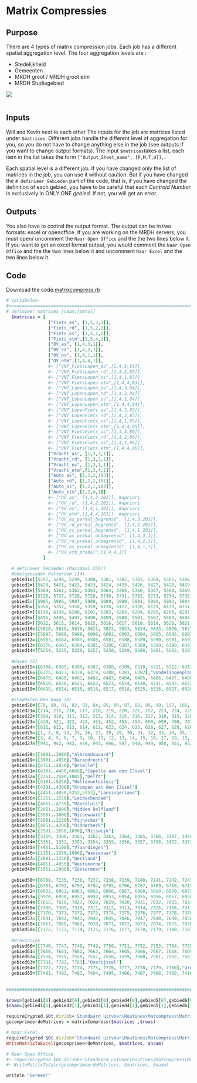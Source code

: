 # Matrix Compressies

:::::: nav-pills
::::: panel-tabset
## Purpose

There are 4 types of matrix compression jobs. Each job has a different spatial aggregation level. The four aggregation levels are :

-   Stedelijkheid
-   Gemeenten
-   MRDH groot / MRDH groot etm
-   MRDH Studiegebied

![](/images/compression.png)

```         
```

## Inputs
Will and Kevin next to each other
The inputs for the job are matrices listed under `$matrices`. Different jobs handle the different level of aggregation for you, so you do not have to change anything else in the job (see outputs if you want to change output formats). The input `$matrices`takes a list, each item in the list takes the form `["Output_Sheet_name", [P,M,T,U]],`.

::: callout-important
Each spatial level is a different job. If you have changed only the list of matrices in the job, you can use it without caution. But if you have changed the `# definieer Gebieden` part of the code, that is, if you have changed the definition of each gebied, you have to be careful that each *Centroid Number* is exclusively in ONLY ONE *gebied*. If not, you will get an error.
:::

## Outputs

You also have to control the output format. The output can be in two formats: excel or openoffice. If you are working on the MRDH servers, you must open/ uncomment the `Naar Open Office` and the the two lines below it. If you want to get an excel format output, you would comment the `Naar Open Office` and the the two lines below it and uncomment `Naar Excel` and the two lines below it.

## Code

Download the code.[matrixcompress.rb](../first.rb)

::: {.content-hidden when-format="pdf"}
``` ruby
# Variabelen: 
#====================================================================================================================
# definieer matrices [naam,[pmtu]]
  $matrices = [
                ["Fiets_as", [1,5,3,1]],
                ["Fiets_rd", [1,5,2,1]],
                ["Fiets_os", [1,5,1,1]],
                ["Fiets_etm",[1,5,4,1]],
                ["OV_as", [1,4,3,1]],
                ["OV_rd", [1,4,2,1]],
                ["OV_os", [1,4,1,1]],
                ["OV_etm",[1,4,4,1]],
                #~ ["VNT_FietsLopen_as",[1,4,3,83]],
                #~ ["VNT_FietsLopen_rd",[1,4,2,83]],
                #~ ["VNT_FietsLopen_os",[1,4,1,83]],
                #~ ["VNT_FietsLopen_etm",[1,4,4,83]],
                #~ ["VNT_LopenLopen_as",[1,4,3,84]],
                #~ ["VNT_LopenLopen_rd",[1,4,2,84]],
                #~ ["VNT_LopenLopen_os",[1,4,1,84]],
                #~ ["VNT_LopenLopen_etm",[1,4,4,84]],
                #~ ["VNT_LopenFiets_as",[1,4,3,85]],
                #~ ["VNT_LopenFiets_rd",[1,4,2,85]],
                #~ ["VNT_LopenFiets_os",[1,4,1,85]],
                #~ ["VNT_LopenFiets_etm",[1,4,4,85]],
                #~ ["VNT_FietsFiets_as",[1,4,3,86]],
                #~ ["VNT_FietsFiets_rd",[1,4,2,86]],
                #~ ["VNT_FietsFiets_os",[1,4,1,86]],
                #~ ["VNT_FietsFiets_etm",[1,4,4,86]],
                ["Vracht_as", [1,3,3,1]],
                ["Vracht_rd", [1,3,2,1]],
                ["Vracht_os", [1,3,1,1]],
                ["Vracht_etm",[1,3,4,1]],
                ["Auto_as", [1,2,3,103]],
                ["Auto_rd", [1,2,2,101]],
                ["Auto_os", [1,2,1,103]],
                ["Auto_etm",[1,2,4,1]]
                #~ ["OV_as", [1,4,3,101]], #apriori
                #~ ["OV_rd", [1,4,2,101]], #apriori
                #~ ["OV_os", [1,4,1,101]], #apriori
                #~ ["OV_etm",[1,4,4,101]]  #apriori
                #~ ["OV_as_perkal_begrensd", [1,4,3,201]],
                #~ ["OV_rd_perkal_begrensd", [1,4,2,201]],
                #~ ["OV_os_perkal_begrensd", [1,4,1,201]],
                #~ ["OV_as_prekal_onbegrensd", [1,4,3,1]],
                #~ ["OV_rd_prekal_onbegrensd", [1,4,2,1]],
                #~ ["OV_os_prekal_onbegrensd", [1,4,1,1]],
                #~ ["OV_etm_prekal",[1,4,4,1]]
              ]
       
  # definieer Gebieden (Maximaal 256!)
  #Deelgebieden Rotterdam (14)
  gebied1=[[5297, 5298, 5299, 5300, 5301, 5302, 5303, 5304, 5305, 5306, 5307, 5308, 5309, 5310, 5311, 5312, 5313, 5314, 5315, 5316, 5317, 5318, 5319, 5320, 5321, 5322, 5323, 5324, 5325, 5326, 5327, 5328, 5329, 5330, 5331, 5332, 5333, 5334, 5335, 5336, 5337, 5338, 5339, 5340, 5341, 5342, 5343, 5344, 5345, 5346, 5347, 5348, 5349, 5350, 5351, 5352, 5353, 5354, 5355, 6565, 6570, 6672, 6673, 6674, 6675, 6676, 6677, 6678, 6680, 6681, 6682, 6683, 6684, 6685, 6690, 6692, 6697, 6699, 6700,   6571, 6572, 6573, 6574, 6575, 6576, 6577, 6578, 6579, 6580, 6581, 6582],"Centrum"]
  gebied2=[[5420, 5421, 5422, 5423, 5424, 5425, 5426, 5427, 5428, 5429, 5430, 5431, 5432, 5433, 5434, 5435, 5436, 5437, 5438, 5439, 5440, 5441, 5442, 5443, 5444, 5445, 5446, 5447, 5448, 5449, 5450, 5451, 5452, 5453, 5454, 5455, 5456, 5457, 5458, 5459, 5460, 5461, 5462, 5463, 5464, 5465, 5466, 5467, 5468, 5469, 5470, 5471, 5472, 5473, 5474, 5475, 5476, 5477, 5478, 5479, 5480, 5481, 5482, 5483, 5484, 5485, 5486, 5487, 5488, 5489, 5490, 5491, 5492, 5493, 5494, 6569, 6695],"Delfshaven"]
  gebied3=[[5360, 5361, 5362, 5363, 5364, 5365, 5366, 5367, 5368, 5369, 5370, 5371, 5372, 5373, 5374, 5375, 5376, 5377, 5378, 5379, 5380, 5381, 5382, 5383, 5384, 5385, 5386, 5387, 5388, 5389, 5390, 5391, 5392, 5393, 5394, 5395, 5396, 5397, 5398, 5399, 5400, 5401, 5402, 5403, 5404, 5405, 5406, 5407, 5408, 5409, 5410, 5411, 5412, 5413, 5414, 5415, 5416, 5417, 5418, 5419],"Noord"]
  gebied4=[[5726, 5727, 5728, 5729, 5730, 5731, 5732, 5733, 5734, 5735, 5736, 5737, 5738, 5739, 5740, 5741, 5742, 5743, 5744, 5745, 5746, 5747, 5748, 5749, 5750, 5751, 5752, 5753, 5754, 5755, 5756, 5757, 5758, 5759, 5760, 5761, 5762, 5763, 5764, 5765, 5766, 5767, 5768, 5769, 5770, 5771, 5772, 5773, 5774, 5775, 5776, 5777, 5778, 5779, 5780, 5781, 5782, 5783, 5784, 5785, 5786, 5787, 5788, 5789, 5790, 5791, 5792, 5793, 5794, 5795, 5796, 5797, 5798, 5799, 5800, 5801, 5802, 5803, 5804, 5805, 5806, 5807, 5808, 5809, 5810, 5811, 5812, 5813, 5814, 5815, 5816, 5817, 6659],"Kralingen"]  
  gebied5=[[5985, 5986, 5987, 5988, 5989, 5990, 5991, 5992, 5993, 5994, 5995, 5996, 6001, 6010, 6011, 6012, 6013, 6014, 6015, 6016, 6017, 6018, 6019, 6020, 6021, 6022, 6023, 6024, 6025, 6026, 6027, 6028, 6029, 6030, 6031, 6032, 6033, 6034, 6035, 6036, 6037, 6038, 6039, 6040, 6041, 6042, 6043, 6044, 6045, 6046, 6047, 6048, 6049, 6050, 6051, 6052, 6053, 6054, 6055, 6056, 6057, 6058, 6059, 6060, 6061, 6062, 6063, 6064, 6065, 6066, 6067, 6068, 6069, 6070, 6071, 6072, 6073, 6074, 6075, 6076, 6077, 6078, 6079, 6080, 6081, 6082, 6083, 6084, 6085, 6086, 6087, 6088, 6089, 6090, 6091, 6092, 6093, 6094, 6095, 6096, 6097, 6098, 6099, 6100, 6101, 6102, 6103, 6104, 6665, 6689, 6696],"IJsselmonde (bi)"]
  gebied6=[[5356, 5357, 5358, 5359, 6126, 6127, 6128, 6129, 6130, 6131, 6132, 6133, 6134, 6135, 6136, 6137, 6138, 6139, 6140, 6141, 6142, 6143, 6144, 6145, 6146, 6147, 6148, 6149, 6150, 6151, 6152, 6153, 6154, 6155, 6156, 6157, 6158, 6159, 6160, 6161, 6162, 6163, 6164, 6165, 6166, 6167, 6168, 6169, 6170, 6171, 6172, 6173, 6174, 6175, 6176, 6177, 6178, 6179, 6180, 6181, 6182, 6183, 6184, 6185, 6186, 6187, 6188, 6189, 6190, 6191, 6192, 6193, 6194, 6195, 6196, 6197, 6655, 6679, 6686, 6687, 6688, 6693, 6698],"Feyenoord"]
  gebied7=[[6198, 6199, 6200, 6201, 6202, 6203, 6204, 6205, 6206, 6207, 6208, 6209, 6210, 6211, 6212, 6213, 6214, 6215, 6216, 6217, 6218, 6219, 6220, 6221, 6222, 6223, 6224, 6225, 6226, 6227, 6228, 6229, 6230, 6231, 6232, 6233, 6234, 6235, 6236, 6237, 6238, 6239, 6240, 6241, 6242, 6243, 6244, 6245, 6246, 6247, 6248, 6249, 6250, 6251, 6252, 6253, 6254, 6255, 6256, 6257, 6258, 6259, 6260, 6261, 6262, 6263, 6264, 6265, 6266, 6267, 6268, 6269, 6270, 6271, 6272, 6273, 6274, 6275, 6276, 6277, 6278, 6279, 6280, 6281, 6282, 6283, 6284, 6285, 6286, 6287, 6288, 6289, 6290, 6291, 6292, 6293, 6294, 6295, 6296, 6297, 6298, 6299, 6300, 6301, 6302, 6303, 6660, 6691],"Charlois"]
  gebied8=[[5495, 5496, 5497, 5498, 5499, 5500, 5501, 5502, 5503, 5504, 5505, 5506, 5507, 5508, 5509, 5510, 5511, 5512, 5513, 5514, 5515, 5516, 5517, 5518, 5519, 5520, 5521, 5522, 5523, 5524, 5525, 5526, 5527, 5528, 5529, 5530, 5531, 5532, 5533, 5534, 5535, 5536, 5537, 5538, 5539, 5540, 5541, 5542, 5543, 5544, 5545, 5546, 5547, 5548, 5549, 5550, 5551, 5552, 5553, 5554, 5555, 5556, 5557, 5558, 5559, 5560, 5561, 5562, 5563, 5564, 5565, 5566, 5567, 5568, 5569, 5570, 5571, 5572, 5573, 5574, 5575, 5576, 5577, 5578, 5579, 5580, 5581, 5582, 5583, 5584, 5585, 5586, 5587, 5588, 5589, 5590, 5591, 5592, 5593, 5594, 5595, 5596, 5597, 5598, 5599, 5600, 5601, 5602, 5603, 5604, 5605, 5606, 5607, 5608, 5609, 5610, 5611, 6657],"Overschie"]
  gebied9=[[5612, 5613, 5614, 5615, 5616, 5617, 5618, 5619, 5620, 5621, 5622, 5623, 5624, 5625, 5626, 5627, 5628, 5629, 5630, 5631, 5632, 5633, 5634, 5635, 5636, 5637, 5638, 5639, 5640, 5641, 5642, 5643, 5644, 5645, 5646, 5647, 5648, 5649, 5650, 5651, 5652, 5653, 5654, 5655, 5656, 5657, 5658, 5659, 5660, 5661, 5662, 5663, 5664, 5665, 5666, 5667, 5668, 5669, 5670, 5671, 5672, 5673, 5674, 5675, 5676, 5677, 5678, 5679, 5680, 5681, 5682, 5683, 5684, 5685, 5686, 5687, 5688, 5689, 5690, 5691, 5692, 5693, 5694, 5695, 5696, 5697, 5698, 5699, 5700, 5701, 5702, 5703, 5704, 5705, 5706, 5707, 5708, 5709, 5710, 5711, 5712, 5713, 5714, 5715, 5716, 5717, 5718, 5719, 5720, 5721, 5722, 5723, 5724, 5725, 6654, 6669],"HillegersbergSchiebroek"]
  gebied10=[[5818, 5819, 5820, 5821, 5822, 5823, 5824, 5825, 5826, 5827, 5828, 5829, 5830, 5831, 5832, 5833, 5834, 5835, 5836, 5837, 5838, 5839, 5840, 5841, 5842, 5843, 5844, 5845, 5846, 5847, 5848, 5849, 5850, 5851, 5852, 5853, 5854, 5855, 5856, 5857, 5858, 5859, 5860, 5861, 5862, 5863, 5864, 5865, 5866, 5867, 5868, 5869, 5870, 5871, 5872, 5873, 5874, 5875, 5876, 5877, 5878, 5879, 5880, 5881, 5882, 5883, 5884, 5885, 5886, 5887, 5888, 5889, 5890, 5891, 5892, 5893, 5894, 5895, 5896, 5897, 5898, 5899, 5900, 5901, 5902, 5903, 5904, 5905, 5906, 5907, 5908, 5909, 5910, 5911, 5912, 5913, 5914, 5915, 5916, 5917, 5918, 5919, 5920, 5921, 5922, 5923, 5924, 5925, 5926, 5927, 5928, 5929, 5930, 5931, 5932, 5933, 5934, 5935, 5936, 5937, 5938, 5939, 5940, 5941, 5942, 5943, 5944, 5945, 5946, 5947, 5948, 5949, 5950, 5951, 5952, 5953, 5954, 5955, 5956, 5957, 5958, 5959, 5960, 5961, 5962, 5963, 5964, 5965, 5966, 5967, 5968, 5969, 5971, 5972, 5973, 5974, 5975, 5976, 5977, 5978, 5979, 5980, 5981, 5982, 5983, 5984, 6566, 6567, 6568, 6658, 6666, 6667],"Prins Alexander"]
  gebied11=[[5997, 5998, 5999, 6000, 6002, 6003, 6004, 6005, 6006, 6007, 6008, 6009, 6105, 6106, 6107, 6108, 6109, 6110, 6111, 6112, 6113, 6114, 6115, 6116, 6117, 6118, 6119, 6120, 6121, 6122, 6123, 6124, 6125, 6671],"IJsselmonde (bui)"]
  gebied12=[[6583, 6584, 6585, 6586, 6587, 6588, 6589, 6590, 6591, 6592, 6593, 6594, 6595, 6596, 6597, 6598, 6599, 6600, 6601, 6602, 6603, 6604, 6605, 6606, 6607, 6608, 6609, 6610, 6611, 6612, 6613, 6614, 6615, 6616, 6617, 6618, 6619, 6620, 6621, 6622, 6623, 6624, 6625, 6626, 6627, 6628, 6629, 6630, 6631, 6632, 6633, 6634, 6635, 6636, 6637, 6638, 6639, 6640, 6641, 6642, 6643, 6644, 6645, 6646, 6647, 6648, 6649, 6650, 6651, 6652, 6653, 6670],"Hoek van Holland"]
  gebied13=[[6376, 6383, 6384, 6385, 6386, 6387, 6388, 6389, 6390, 6391, 6392, 6393, 6394, 6395, 6396, 6397, 6398, 6399, 6400, 6401, 6402, 6403, 6404, 6405, 6406, 6407, 6408, 6409, 6410, 6411, 6412, 6413, 6414, 6415, 6416, 6417, 6418, 6419, 6420, 6421, 6422, 6423, 6424, 6425, 6426, 6427, 6428, 6429, 6430, 6431, 6432, 6433, 6434, 6435, 6436, 6437, 6438, 6439, 6440, 6441, 6442, 6443, 6444, 6445, 6446, 6447, 6448, 6449, 6450, 6451, 6452, 6453, 6454, 6455, 6456, 6457, 6458, 6459, 6460, 6461, 6462, 6463, 6464, 6465, 6466, 6467, 6468, 6469, 6470, 6471, 6472, 6473, 6474, 6475, 6476, 6477, 6478, 6661, 6662, 6663, 6694],"Hoogvliet"]
  gebied14=[[5254, 5255, 5256, 5257, 5258, 5259, 5260, 5261, 5262, 5263, 5264, 5265, 5266, 5267, 5268, 5269, 5270, 5271, 5272, 5273, 5274, 5275, 5276, 5277, 5278, 5279, 5280, 5281, 5282, 5283, 5284, 5285, 5286, 5287, 5288, 5289, 5290, 5291, 5292, 5293, 5294, 5295, 5296],"Rozenburg"]
  
  #Haven (5)
  gebied15=[[6304, 6305, 6306, 6307, 6308, 6309, 6310, 6311, 6312, 6313, 6314, 6315, 6316, 6317, 6318, 6319, 6320, 6321, 6322, 6323, 6324, 6325, 6326, 6327, 6328, 6329, 6330, 6331, 6332, 6333, 6334, 6335, 6336, 6337, 6338, 6339, 6340, 6341, 6342, 6343, 6344, 6345, 6346, 6347, 6348, 6349, 6350, 6351, 6352, 6353, 6354, 6355, 6356, 6357, 6358, 6359, 6360, 6361, 6362, 6363, 6364, 6365, 6366, 6367, 6368, 6369, 6370, 6371, 6372, 6373, 6374, 6664],"Eemhaven Waalhaven"]
  gebied16=[[6375, 6377, 6378, 6379, 6380, 6381, 6382],"Vondelingenplaat"]
  gebied17=[[6479, 6480, 6481, 6482, 6483, 6484, 6485, 6486, 6487, 6488, 6489, 6490, 6491, 6492, 6493, 6494, 6495, 6496, 6497, 6498, 6500, 6501, 6502, 6503, 6504, 6505, 6506, 6507, 6508, 6509, 6510, 6511, 6512, 6513, 6552],"Botlek"]
  gebied18=[[6519, 6520, 6521, 6522, 6523, 6524, 6530, 6531, 6532, 6533, 6534, 6535, 6536, 6537, 6538, 6539, 6540, 6541, 6542, 6543, 6544, 6545],"Europoort"]
  gebied19=[[6499, 6514, 6515, 6516, 6517, 6518, 6525, 6526, 6527, 6528, 6529, 6546, 6547, 6548, 6549, 6550, 6551, 6553, 6554, 6555, 6556, 6557, 6558, 6559, 6560, 6561, 6562, 6563, 6564],"Maasvlakte"]
  
  #Staddelen Den Haag (8)
  gebied20=[[79, 80, 81, 82, 83, 84, 85, 86, 87, 88, 89, 90, 157, 166, 167, 168, 169, 170, 171, 172, 173, 174, 175, 176, 177, 178, 179, 180, 181, 182, 183, 184, 185, 186, 187, 188, 189, 190, 191, 192, 193, 194, 195, 196, 197, 198, 199, 200, 201, 202, 206, 207, 208, 209, 210, 211, 212, 213, 246, 247, 248, 249, 250, 251, 300, 301, 302, 303, 304, 305, 306, 307, 308, 512, 513, 514, 515, 516, 517, 518, 519, 520, 521, 522, 523, 524, 525, 526, 527, 528, 529, 530, 531, 532, 533, 534, 535, 536, 537, 538, 539, 540, 541, 542, 543, 544, 545, 546, 547, 548, 549, 550, 551, 552, 553, 554, 555, 556, 557, 558, 559, 560, 561, 562, 563, 564, 565, 566, 567, 568, 569, 570, 571, 572, 573, 574, 575, 576, 577, 578, 579, 580, 581, 582, 583, 584, 585, 590, 591, 592, 593, 594, 595, 596, 597, 598, 599, 600, 601, 602, 603, 604, 605, 606, 607, 608, 609, 610, 638, 639, 640, 641, 642, 643, 644, 1093, 1094, 1095, 1096, 1097, 1098, 1099, 1100, 1101, 1102, 1103, 1106, 1107, 1109, 1110, 1115, 1119, 1120, 1121, 1136, 1137, 1138, 1139, 1140, 1141, 1142, 1143, 1144, 1145, 1146, 1147, 1148, 1149, 1150],"Centrum"]
  gebied21=[[214, 215, 216, 217, 218, 219, 220, 221, 222, 223, 224, 225, 226, 227, 228, 229, 230, 231, 232, 233, 234, 235, 236, 237, 238, 239, 240, 241, 242, 243, 244, 245, 252, 253, 254, 255, 256, 257, 258, 259, 260, 261, 262, 263, 264, 265, 266, 267, 268, 269, 270, 271, 272, 273, 274, 275, 276, 277, 278, 279, 280, 281, 282, 283, 284, 285, 286, 287, 288, 289, 290, 291, 292, 293, 294, 295, 296, 297, 298, 299, 1111, 1112],"Laak"]
  gebied22=[[309, 310, 311, 312, 313, 314, 315, 316, 317, 318, 319, 320, 321, 322, 323, 324, 325, 326, 327, 328, 329, 330, 331, 332, 333, 334, 335, 336, 337, 338, 339, 340, 341, 342, 343, 344, 345, 346, 347, 348, 349, 350, 351, 352, 353, 354, 355, 356, 357, 358, 359, 360, 361, 362, 363, 364, 365, 366, 367, 368, 369, 370, 371, 372, 373, 374, 375, 376, 377, 378, 379, 380, 381, 382, 383, 384, 385, 386, 387, 388, 389, 390, 391, 392, 393, 394, 395, 396, 397, 398, 399, 400, 401, 402, 403, 404, 405, 406, 407, 408, 409, 410, 411, 412, 413, 414, 415, 416, 417, 418, 419, 424, 425, 426, 427, 428, 429, 430, 431, 432, 433, 434, 435, 436, 437, 438, 439, 440, 441, 442, 443, 444, 445, 446, 447, 448, 449, 450, 455, 456, 457, 458, 459, 460, 461, 462, 463, 464, 465, 466, 467, 468, 469, 470, 471, 472, 473, 474, 475, 476, 477, 478, 479, 480, 481, 482, 483, 484, 485, 486, 487, 488, 489, 490, 491, 492, 493, 494, 495, 496, 497, 498, 499, 500, 501, 502, 503, 504, 505, 506, 507, 508, 509, 510, 511, 645, 646, 647, 648, 649, 650, 651, 652, 666, 667, 668, 669, 670, 671, 688, 689, 690, 691, 692, 693, 694, 695, 696, 697, 1091, 1113, 1114],"Escamp"]
  gebied23=[[420, 421, 422, 423, 451, 452, 453, 454, 698, 699, 700, 701, 702, 703, 704, 705, 706, 707, 708, 709, 710, 711, 712, 713, 714, 715, 716, 717, 718, 719, 720, 721, 722, 723, 724, 725, 726, 727, 728, 729, 730, 731, 732, 733, 734, 735, 736, 737, 738, 739, 740, 741, 742, 743, 744, 745, 746, 747, 748, 749, 750, 751, 752, 753, 754, 755, 756, 757, 758, 759, 760, 761, 762, 763, 764, 765, 766, 767, 768, 769, 770, 771, 772, 773, 774, 775, 776, 777, 778, 779, 780, 781, 782, 783, 784, 785, 786, 792, 793, 794, 795, 796, 797, 798, 799, 800, 801, 802, 803, 804, 805, 806, 807, 808, 809, 810, 811, 812, 813, 814, 815, 816, 817, 818, 819, 820, 821, 822, 823, 824, 825, 826, 827, 833, 834, 835, 1104, 1123, 1124, 1130, 1131],"Loosduinen"]
  gebied24=[[611, 612, 613, 614, 622, 623, 624, 625, 626, 627, 628, 629, 630, 631, 632, 633, 634, 635, 636, 637, 653, 654, 655, 656, 657, 658, 659, 660, 661, 662, 663, 664, 665, 672, 673, 674, 675, 676, 677, 678, 679, 680, 681, 682, 683, 684, 685, 686, 687, 787, 788, 789, 790, 791, 828, 829, 830, 831, 832, 836, 837, 838, 839, 840, 841, 842, 843, 844, 845, 846, 847, 848, 849, 850, 851, 852, 853, 854, 855, 856, 857, 858, 887, 889, 890, 891, 892, 893, 894, 895, 896, 897, 898, 899, 900, 901, 902, 903, 904, 905, 906, 907, 908, 1122],"Segbroek"]
  gebied25=[[1, 2, 8, 23, 25, 26, 27, 28, 29, 30, 31, 32, 33, 34, 35, 36, 37, 38, 39, 40, 41, 42, 43, 44, 45, 46, 47, 48, 49, 50, 51, 52, 53, 54, 55, 56, 57, 58, 59, 60, 61, 62, 63, 64, 65, 66, 67, 68, 69, 70, 71, 72, 73, 74, 75, 76, 77, 78, 586, 587, 588, 589, 615, 616, 617, 618, 619, 620, 621, 859, 860, 861, 862, 863, 864, 865, 866, 867, 868, 869, 870, 871, 872, 873, 874, 875, 876, 877, 878, 879, 880, 881, 882, 883, 884, 885, 886, 888, 909, 910, 911, 912, 913, 914, 915, 916, 917, 918, 919, 920, 921, 922, 923, 924, 925, 926, 927, 928, 929, 930, 931, 932, 933, 934, 935, 936, 937, 938, 939, 940, 1083, 1084, 1085, 1117, 1125, 1126, 1127, 1128, 1129, 1132, 1133, 1134, 1135],"Scheveningen"]
  gebied26=[[3, 4, 5, 6, 7, 9, 10, 11, 12, 13, 14, 15, 16, 17, 18, 19, 20, 21, 22, 24, 91, 92, 93, 94, 95, 96, 97, 98, 99, 100, 101, 102, 103, 104, 105, 106, 107, 108, 109, 110, 111, 112, 113, 114, 115, 116, 117, 118, 119, 120, 121, 122, 123, 124, 125, 126, 127, 128, 129, 130, 131, 132, 133, 134, 135, 136, 137, 138, 139, 140, 141, 142, 143, 144, 145, 146, 147, 148, 149, 150, 151, 152, 153, 154, 155, 156, 158, 159, 160, 161, 162, 163, 164, 165, 203, 204, 205, 1087, 1088, 1105, 1108, 1116, 1118],"Haagse Hout"]
  gebied27=[[941, 942, 943, 944, 945, 946, 947, 948, 949, 950, 951, 952, 953, 954, 955, 956, 957, 958, 959, 960, 961, 962, 963, 964, 965, 966, 967, 968, 969, 970, 971, 972, 973, 974, 975, 976, 977, 978, 979, 980, 981, 982, 983, 984, 985, 986, 987, 988, 989, 990, 991, 992, 993, 994, 995, 996, 997, 998, 999, 1000, 1001, 1002, 1003, 1004, 1005, 1006, 1007, 1008, 1009, 1010, 1011, 1012, 1013, 1014, 1015, 1016, 1017, 1018, 1019, 1020, 1021, 1022, 1023, 1024, 1025, 1026, 1027, 1028, 1029, 1030, 1031, 1032, 1033, 1034, 1035, 1036, 1037, 1038, 1039, 1040, 1041, 1042, 1043, 1044, 1045, 1046, 1047, 1048, 1049, 1050, 1051, 1052, 1053, 1054, 1055, 1056, 1057, 1058, 1059, 1060, 1061, 1062, 1063, 1064, 1065, 1066, 1067, 1068, 1069, 1070, 1071, 1072, 1073, 1074, 1075, 1076, 1077, 1078, 1079, 1080, 1081, 1089, 1092],"Leidschenveen"]
  
  gebied28=[[3801..3900],"Albrandswaard"]
  gebied29=[[3901..4050],"Barendrecht"]
  gebied30=[[4751..4850],"Brielle"]
  gebied31=[[4301..4450,6668],"Capelle aan den IJssel"]
  gebied32=[[2251..2500,1082],"Delft"]
  gebied33=[[5101..5250],"Hellevoetssluis"]
  gebied34=[[4201..4300],"Krimpen aan den IJssel"]
  gebied35=[[4451..4650,5252,5253],"Lansingerland"]
  gebied36=[[1351..1550],"Leidschendam"]
  gebied37=[[4651..4750],"Maassluis"]
  gebied38=[[2651..2800],"Midden Delfland"]
  gebied39=[[3501..3800],"Nissewaard"]
  gebied40=[[2001..2250],"Pijnacker"]
  gebied41=[[4051..4200],"Ridderkerk"]
  gebied42=[[2501..2650,1090],"Rijswijk"]
  gebied43=[[3359, 3360, 3361, 3362, 3363, 3364, 3365, 3366, 3367, 3368, 3369, 3370, 3371, 3375, 3376, 3377, 3378, 3379, 3380, 3381, 3382, 3383, 3384, 3385, 3386, 3387, 3388, 3389, 3390, 3391, 3392, 3393, 3394, 3395, 3396, 3397, 3398, 3399, 3400, 3401, 3402, 3403, 3404, 3405, 3406, 3407, 3408, 3409, 3410, 3411, 3412, 3413, 3414, 3415, 3416, 3417, 3418, 3419, 3420, 3421, 3422, 3423, 3424, 3425, 3426, 3427, 3428, 3429, 3430, 3431, 3432, 3433, 3434, 3435, 3436, 3437, 3438, 3439, 3440, 3441, 3442, 3443, 3444, 3445, 3446, 3447, 3478, 3479, 3480, 3481, 3482, 3483, 3484, 3485, 3486, 5251, 6656, 3487, 3488, 3489, 3490, 3491, 3492, 3493, 3494, 3495, 3496, 3497, 3498, 3499, 3500],"Schiedam binnen"]
  gebied44=[[3351, 3352, 3353, 3354, 3355, 3356, 3357, 3358, 3372, 3373, 3374, 3448, 3449, 3450, 3451, 3452, 3453, 3454, 3455, 3456, 3457, 3458, 3459, 3460, 3461, 3462, 3463, 3464, 3465, 3466, 3467, 3468, 3469, 3470, 3471, 3472, 3473, 3474, 3475, 3476, 3477],"Schiedam buiten"]
  gebied45=[[4951..5100],"Vlaardingen"]
  gebied46=[[1151..1350,1086],"Wassenaar"]
  gebied47=[[2801..3350],"Westland"]
  gebied48=[[4851..4950],"Westvoorne"]
  gebied49=[[1551..2000],"Zoetermeer"]
  
  gebied50=[[6708, 7235, 7236, 7237, 7238, 7239, 7240, 7241, 7242, 7243, 7244, 7245, 7246, 7247, 7248, 7249, 7250, 7251, 7252, 7253, 7254, 7255],"DuinBollenstreek"]
  gebied51=[[6701, 6702, 6703, 6704, 6705, 6706, 6707, 6709, 6710, 6711, 6712, 6713, 6714, 6715, 6716, 6717, 6718, 6719, 6720, 6721, 6722, 6723, 6724, 6725, 6726, 6727, 6728, 6729, 6730, 6731, 6732, 6733, 6734, 6735, 6736, 6737, 6738, 6739, 6740, 6741, 6742, 6743, 6744, 6745, 6746, 6747, 6748, 6749, 6750, 6751, 6752, 6753, 6754, 6755, 6756, 6757, 6758, 6759, 6760, 6761, 6762, 6763, 6764, 6765, 6766, 6767, 6768, 6769, 6770, 6771, 6772, 6773, 6774, 6775, 6776, 6777, 6778, 6779, 6780, 6781, 6782, 6783, 6784, 6785, 6786, 6787, 6788, 6789, 6790, 6791, 6792, 6793, 6794, 6795, 6796, 6797, 6798, 6799, 6800, 6801, 6802, 6803, 6804, 6805, 6806, 6807, 6808, 6809, 6810, 6811, 6812, 6813, 6814, 6815, 6816, 6817, 6818, 6819, 6820, 6821, 6822, 6823, 6824, 6825, 6826, 6827, 6828, 6829, 6830, 6831, 6833, 6834, 6835, 6836, 6837, 6838, 6839, 6840, 6841, 6842, 6843, 6844, 6845, 6846, 6847, 6848, 6849, 6850, 6851, 6852, 6853, 6854, 6855, 6856, 6857, 6858, 6859, 6860, 6861, 6864, 6871, 7256, 7257, 7258, 7259, 7260, 7265],"Leiden eo"]
  gebied52=[[6832, 6862, 6863, 6865, 6866, 6867, 6868, 6869, 6870, 6872, 6873, 6874, 6875, 6876, 6877, 6878, 6879, 6880, 6881, 6882, 6883, 6884, 6885, 6886, 6887, 6888, 6889, 6890, 6891, 6892, 6893, 6894, 6895, 6896, 6897, 6898, 6899, 6900, 6901, 6902, 6903, 6904, 6905, 6906, 6907, 6908, 6909, 6910, 6911, 6912, 6913, 6914, 6915, 6916, 6917, 6918, 6919, 6920, 6921, 6922, 6923, 6924, 6925, 6926, 6927, 6928, 6929, 6930, 6931, 6932, 6933, 6934, 6935, 6936, 6937, 6938, 6939, 6940, 6941, 6942, 6943, 6944, 6945, 6946, 6947, 6948, 6949, 7261, 7262, 7263, 7264, 7266, 7267, 7268, 7269, 7270, 7271, 7272, 7273, 7274, 7275, 7276, 7277, 7278, 7279, 7280, 7281, 7282, 7283],"Alphen eo"]
  gebied53=[[5970, 6950, 6951, 6952, 6953, 6954, 6955, 6956, 6957, 6958, 6959, 6960, 6961, 6962, 6963, 6964, 6965, 6966, 6967, 6968, 6969, 6970, 6971, 6972, 6973, 6974, 6975, 6976, 6977, 6978, 6979, 6980, 6981, 6982, 6983, 6984, 6985, 6986, 6987, 6988, 6989, 6990, 6991, 6992, 6993, 6994, 6995, 6996, 6997, 6998, 6999, 7000, 7001, 7002, 7003, 7004, 7005, 7006, 7007, 7008, 7009, 7010, 7011, 7013, 7014, 7015, 7016, 7017, 7018, 7019, 7020, 7021, 7022, 7023, 7024, 7025, 7284, 7285, 7286, 7287, 7288, 7289, 7290, 7291, 7292, 7293, 7294, 7295, 7296, 7297, 7298, 7299, 7300, 7301, 7302, 7303, 7304, 7305, 7306, 7307],"Gouda eo"]
  gebied54=[[7012, 7026, 7027, 7028, 7029, 7030, 7031, 7032, 7033, 7034, 7035, 7036, 7037, 7038, 7039, 7040],"Krimpenerwaard"]
  gebied55=[[7308, 7309, 7310, 7311, 7312, 7313, 7314, 7315, 7316, 7317, 7318, 7319, 7320, 7321, 7322, 7323, 7324, 7325, 7326, 7327, 7328, 7329, 7330, 7331, 7332, 7333, 7334, 7335, 7336, 7337, 7338, 7339, 7340, 7341, 7342, 7343, 7344, 7345, 7346, 7347, 7348, 7349, 7350, 7351, 7352, 7353, 7354, 7355, 7356, 7357, 7358, 7359, 7360, 7361, 7362, 7363, 7364, 7365, 7366, 7367, 7368, 7369],"AlblasserwaardVhlanden"]
  gebied56=[[7370, 7371, 7372, 7373, 7374, 7375, 7376, 7377, 7378, 7379, 7380, 7381, 7382, 7383, 7384, 7385, 7386, 7387, 7388, 7389, 7390, 7391, 7392, 7393, 7394, 7395, 7396, 7397, 7398, 7399, 7400],"Dordrecht"]
  gebied57=[[7041, 7042, 7043, 7044, 7045, 7046, 7047, 7048, 7049, 7050, 7051, 7052, 7053, 7054, 7055, 7056, 7057, 7058, 7059, 7060, 7061, 7062, 7063, 7064, 7065, 7066],"Overig Drechtsteden"]
  gebied58=[[7067, 7068, 7069, 7070, 7071, 7072, 7073, 7074, 7075, 7076, 7077, 7078, 7079, 7080, 7081, 7082, 7083, 7084, 7085, 7086, 7087, 7088, 7089, 7090, 7091, 7092, 7093, 7094, 7095, 7096, 7097, 7098, 7099, 7100, 7101, 7102, 7103, 7104, 7105, 7106, 7107, 7108, 7109, 7110, 7111, 7112, 7113, 7114, 7115, 7116, 7117, 7118, 7119, 7120, 7121, 7122, 7123, 7124, 7125, 7126, 7127, 7128, 7129, 7130, 7131, 7132, 7133, 7134, 7135, 7136, 7137, 7138, 7139, 7140, 7141, 7142, 7143, 7144, 7145, 7146, 7147, 7148, 7149, 7150, 7151, 7152, 7153, 7154, 7155, 7156, 7157, 7158, 7159, 7160, 7161, 7162, 7163, 7164, 7165, 7166, 7167, 7168, 7169, 7170, 7171],"Hoekse Waard"]
  gebied59=[[7172, 7173, 7174, 7175, 7176, 7177, 7178, 7179, 7180, 7181, 7182, 7183, 7184, 7185, 7186, 7187, 7188, 7189, 7190, 7191, 7192, 7193, 7194, 7195, 7196, 7197, 7198, 7199, 7200, 7201, 7202, 7203, 7204, 7205, 7206, 7207, 7208, 7209, 7210, 7211, 7212, 7213, 7214, 7215, 7216, 7217, 7218, 7219, 7220, 7221, 7222, 7223, 7224, 7225, 7226, 7227, 7228, 7229, 7230, 7231, 7232, 7233, 7234],"Goeree"]
  
  #Provincies
  gebied60=[[7746, 7747, 7748, 7749, 7750, 7751, 7752, 7753, 7754, 7755, 7756, 7757, 7758, 7759, 7760, 7761, 7762, 7763, 7764, 7765],"Zeeland"]
  gebied61=[[7660, 7661, 7662, 7663, 7664, 7665, 7666, 7667, 7668, 7669, 7670, 7671, 7672, 7673, 7674, 7675, 7676, 7677, 7678, 7679, 7680, 7681, 7682, 7683, 7684, 7685, 7686, 7687, 7688, 7689, 7690, 7691, 7692, 7693, 7694, 7695, 7696, 7697, 7698, 7699, 7700, 7701, 7702, 7703, 7704, 7705, 7706, 7707, 7708, 7709, 7710, 7711, 7712, 7713, 7714, 7715, 7716, 7717, 7718, 7719, 7720, 7721, 7722, 7723, 7724, 7725, 7726, 7727, 7728, 7729, 7730, 7731, 7732, 7733, 7734, 7735, 7736, 7737, 7738, 7739, 7740, 7741, 7742, 7743, 7744, 7745, 7784, 7785, 7786],"Brabant Limburg"]
  gebied62=[[7554, 7555, 7556, 7557, 7558, 7559, 7560, 7561, 7562, 7563, 7564, 7565, 7566, 7567, 7568, 7569, 7570, 7571, 7572, 7573, 7574, 7575, 7576, 7577, 7578, 7579, 7580, 7581, 7582, 7583, 7584, 7585, 7586, 7587, 7588, 7589, 7590, 7591, 7592, 7593, 7594, 7595, 7596, 7597, 7598, 7599, 7600, 7601, 7602, 7603, 7604, 7605, 7606, 7607, 7608, 7609, 7610, 7611, 7612, 7613, 7614, 7615, 7616, 7617, 7618, 7619, 7620, 7621, 7622, 7623, 7624, 7625, 7626, 7627, 7628, 7629, 7630, 7631, 7632, 7633, 7634, 7635, 7636, 7637, 7638, 7639, 7640, 7641, 7642, 7643, 7644, 7645, 7646, 7647, 7648, 7649, 7650, 7651, 7652, 7653, 7654, 7655, 7656, 7657, 7658, 7659],"Gelderland Utrecht"]
  gebied63=[[7781, 7782, 7783],"Overijssel"]
  gebied64=[[7772, 7773, 7774, 7775, 7776, 7777, 7778, 7779, 7780],"Gro Frie Dren"]
  gebied65=[[7401, 7402, 7403, 7404, 7405, 7406, 7407, 7408, 7409, 7410, 7411, 7412, 7413, 7414, 7415, 7416, 7417, 7418, 7419, 7420, 7421, 7422, 7423, 7424, 7425, 7426, 7427, 7428, 7429, 7430, 7431, 7432, 7433, 7434, 7435, 7436, 7437, 7438, 7439, 7440, 7441, 7442, 7443, 7444, 7445, 7446, 7447, 7448, 7449, 7450, 7451, 7452, 7453, 7454, 7455, 7456, 7457, 7458, 7459, 7460, 7461, 7462, 7463, 7464, 7465, 7466, 7467, 7468, 7469, 7470, 7471, 7472, 7473, 7474, 7475, 7476, 7477, 7478, 7479, 7480, 7481, 7482, 7483, 7484, 7485, 7486, 7487, 7488, 7489, 7490, 7491, 7492, 7493, 7494, 7495, 7496, 7497, 7498, 7499, 7500, 7501, 7502, 7503, 7504, 7505, 7506, 7507, 7508, 7509, 7510, 7511, 7512, 7513, 7514, 7515, 7516, 7517, 7518, 7519, 7520, 7521, 7522, 7523, 7524, 7525, 7526, 7527, 7528, 7529, 7530, 7531, 7532, 7533, 7534, 7535, 7536, 7537, 7538, 7539, 7540, 7541, 7542, 7543, 7544, 7545, 7546, 7547, 7548, 7549, 7550, 7551, 7552, 7553, 7766, 7767, 7768, 7769, 7770, 7771],"NHolland Flevoland"]
  
  
############################################################################################################################

$rows=[gebied1[0],gebied2[0],gebied3[0],gebied4[0],gebied5[0],gebied6[0],gebied7[0],gebied8[0],gebied9[0],gebied10[0],gebied11[0],gebied12[0],gebied13[0],gebied14[0],gebied15[0],gebied16[0],gebied17[0],gebied18[0],gebied19[0],gebied20[0],gebied21[0],gebied22[0],gebied23[0],gebied24[0],gebied25[0],gebied26[0],gebied27[0],gebied28[0],gebied29[0],gebied30[0],gebied31[0],gebied32[0],gebied33[0],gebied34[0],gebied35[0],gebied36[0],gebied37[0],gebied38[0],gebied39[0],gebied40[0],gebied41[0],gebied42[0],gebied43[0],gebied44[0],gebied45[0],gebied46[0],gebied47[0],gebied48[0],gebied49[0],gebied50[0],gebied51[0],gebied52[0],gebied53[0],gebied54[0],gebied55[0],gebied56[0],gebied57[0],gebied58[0],gebied59[0],gebied60[0],gebied61[0],gebied62[0],gebied63[0],gebied64[0],gebied65[0]]
$naam=[gebied1[1],gebied2[1],gebied3[1],gebied4[1],gebied5[1],gebied6[1],gebied7[1],gebied8[1],gebied9[1],gebied10[1],gebied11[1],gebied12[1],gebied13[1],gebied14[1],gebied15[1],gebied16[1],gebied17[1],gebied18[1],gebied19[1],gebied20[1],gebied21[1],gebied22[1],gebied23[1],gebied24[1],gebied25[1],gebied26[1],gebied27[1],gebied28[1],gebied29[1],gebied30[1],gebied31[1],gebied32[1],gebied33[1],gebied34[1],gebied35[1],gebied36[1],gebied37[1],gebied38[1],gebied39[1],gebied40[1],gebied41[1],gebied42[1],gebied43[1],gebied44[1],gebied45[1],gebied46[1],gebied47[1],gebied48[1],gebied49[1],gebied50[1],gebied51[1],gebied52[1],gebied53[1],gebied54[1],gebied55[1],gebied56[1],gebied57[1],gebied58[1],gebied59[1],gebied60[1],gebied61[1],gebied62[1],gebied63[1],gebied64[1],gebied65[1]]

requireCrypted $Ot.dirJob+'Standaard uitvoer\Routines\Matcompress\Matrixcompress.rc'
gecomprimeerdeMatrices = matrixCompress($matrices ,$rows)

# Naar Excel
requireCrypted $Ot.dirJob+'Standaard uitvoer\Routines\Matcompress\Matrix2excel_functions.rc'
WriteMatrixToExcel(gecomprimeerdeMatrices, $matrices, $naam)

# Naar Open Office
#~ requireCrypted $Ot.dirJob+'Standaard uitvoer\Routines\Matcompress\Matrix2openoffice_functions.rc'
#~ WriteMatrixToCalc(gecomprimeerdeMatrices, $matrices, $naam)

writeln "Gereed!"
```
:::
:::::
::::::
